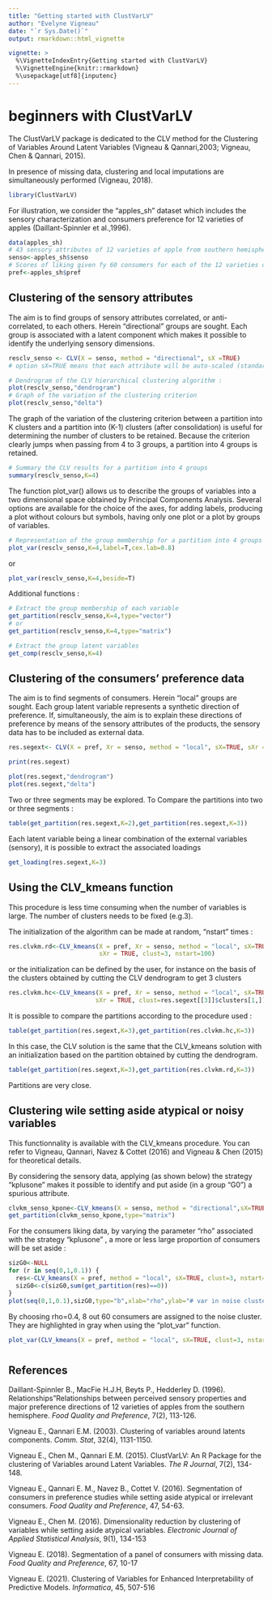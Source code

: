 ---
title: "Getting started with ClustVarLV"
author: "Evelyne Vigneau"
date: "`r Sys.Date()`"
output: rmarkdown::html_vignette

vignette: >
  %\VignetteIndexEntry{Getting started with ClustVarLV}
  %\VignetteEngine{knitr::rmarkdown}
  %\usepackage[utf8]{inputenc}
--- 
#
#


# beginners with ClustVarLV

The ClustVarLV package is dedicated to the CLV method for the Clustering of Variables Around Latent Variables (Vigneau & Qannari,2003; Vigneau, Chen & Qannari, 2015).

In presence of missing data, clustering and local imputations are simultaneously performed (Vigneau, 2018).

```{r}
library(ClustVarLV)
```


For illustration, we consider the "apples\_sh" dataset which includes the sensory characterization and consumers preference for 12 varieties of apples (Daillant-Spinnler et al.,1996). 

```{r}
data(apples_sh)
# 43 sensory attributes of 12 varieties of apple from southern hemisphere
senso<-apples_sh$senso
# Scores of liking given fy 60 consumers for each of the 12 varieties of apple
pref<-apples_sh$pref
```


## Clustering of the sensory attributes 

The aim is to find groups of sensory attributes correlated, or anti-correlated, to each others. Herein "directional" groups are sought.
Each group is associated with a latent component which makes it possible to identify the underlying sensory dimensions.

```{r, results="hide"}
resclv_senso <- CLV(X = senso, method = "directional", sX =TRUE)
# option sX=TRUE means that each attribute will be auto-scaled (standard deviation =1)
```

```{r, fig.width=3, fig.height=3}
# Dendrogram of the CLV hierarchical clustering algorithm :
plot(resclv_senso,"dendrogram")
# Graph of the variation of the clustering criterion
plot(resclv_senso,"delta")
```

The graph of the variation of the clustering criterion between a partition into K clusters and a partition into (K-1) clusters (after consolidation) is useful for determining the number of clusters to be retained.
Because the criterion clearly jumps when passing from 4 to 3 groups,  a partition into 4 groups is retained.


```{r}
# Summary the CLV results for a partition into 4 groups
summary(resclv_senso,K=4)
```

The function plot\_var() allows us to describe the groups of variables into a two dimensional space obtained by Principal Components Analysis. 
Several options are available for the choice of the axes, for adding labels, producing a plot without colours but symbols, having only one plot or a plot by groups of variables.

```{r, fig.width=4, fig.height=4}
# Representation of the group membership for a partition into 4 groups
plot_var(resclv_senso,K=4,label=T,cex.lab=0.8)
```
or
```{r, fig.width=6, fig.height=6}
plot_var(resclv_senso,K=4,beside=T)
```

Additional functions :
```{r, results="hide"}
# Extract the group membership of each variable
get_partition(resclv_senso,K=4,type="vector")
# or 
get_partition(resclv_senso,K=4,type="matrix")

# Extract the group latent variables 
get_comp(resclv_senso,K=4)
```


## Clustering of the consumers' preference data  

The aim is to find segments of consumers. Herein "local" groups are sought.
Each group latent variable represents a synthetic direction of preference.
If, simultaneously, the aim is to explain these directions of preference by means of the sensory attributes of the products, the sensory data has to be included as external data.



```{r, results="hide"}
res.segext<- CLV(X = pref, Xr = senso, method = "local", sX=TRUE, sXr = TRUE)

print(res.segext)
```

```{r, fig.width=3, fig.height=3}
plot(res.segext,"dendrogram")
plot(res.segext,"delta") 
```

Two or three segments may be explored. 
To Compare the partitions into two or three segments :
```{r}
table(get_partition(res.segext,K=2),get_partition(res.segext,K=3))
```

Each latent variable being a linear combination of the external variables (sensory), it is possible to extract the associated loadings
```{r}
get_loading(res.segext,K=3)
```


## Using the CLV_kmeans function

This procedure is less time consuming when the number of variables is large.
The number of clusters needs to be fixed (e.g.3). 

The initialization of the algorithm  can be made at random, "nstart" times :
```{r}
res.clvkm.rd<-CLV_kmeans(X = pref, Xr = senso, method = "local", sX=TRUE,
                         sXr = TRUE, clust=3, nstart=100)
```
or the initialization can be defined by the user, for instance on the basis of the clusters obtained by cutting the CLV dendrogram to get 3 clusters
```{r}
res.clvkm.hc<-CLV_kmeans(X = pref, Xr = senso, method = "local", sX=TRUE,
                        sXr = TRUE, clust=res.segext[[3]]$clusters[1,])
```

It is possible to compare the partitions according to the procedure used :
```{r}
table(get_partition(res.segext,K=3),get_partition(res.clvkm.hc,K=3)) 
```
In this case, the CLV solution is the same that the CLV_kmeans solution with an initialization based on the partition obtained by cutting the dendrogram.

```{r}
table(get_partition(res.segext,K=3),get_partition(res.clvkm.rd,K=3)) 
```
Partitions are very close.


## Clustering wile setting aside atypical or noisy variables

This functionnality is available with the CLV_kmeans procedure. You can refer to Vigneau, Qannari, Navez & Cottet (2016) and Vigneau & Chen (2015) for theoretical details.

By considering the sensory data, applying (as shown below) the strategy "kplusone" makes it possible to identify and put aside (in a group "G0") a spurious attribute.  
```{r}
clvkm_senso_kpone<-CLV_kmeans(X = senso, method = "directional",sX=TRUE, clust=4, strategy="kplusone",rho=0.5)
get_partition(clvkm_senso_kpone,type="matrix")
```


For the consumers liking data, by varying the parameter "rho" associated with the strategy "kplusone" , a more or less large proportion of consumers will be set aside : 
```{r}
sizG0<-NULL
for (r in seq(0,1,0.1)) {
  res<-CLV_kmeans(X = pref, method = "local", sX=TRUE, clust=3, nstart=20, strategy="kplusone",rho=r)
  sizG0<-c(sizG0,sum(get_partition(res)==0))
}
plot(seq(0,1,0.1),sizG0,type="b",xlab="rho",ylab="# var in noise cluster")
```

By choosing rho=0.4, 8 out 60 consumers are assigned to the noise cluster. They are highlighted in gray when using the "plot_var" function.

```{r}
plot_var(CLV_kmeans(X = pref, method = "local", sX=TRUE, clust=3, nstart=20, strategy="kplusone",rho=0.4))
```

#
#
#
## References

Daillant-Spinnler B., MacFie H.J.H, Beyts P., Hedderley D. (1996). Relationships"Relationships between perceived sensory properties and major preference directions of 12 varieties of apples from the southern hemisphere. _Food Quality and Preference_, 7(2), 113-126.

Vigneau E., Qannari E.M. (2003). Clustering of variables around latents components. _Comm. Stat_, 32(4), 1131-1150.

Vigneau E., Chen M., Qannari E.M. (2015). ClustVarLV:  An R Package for the clustering of Variables around Latent Variables. _The R Journal_, 7(2), 134-148.

Vigneau E., Qannari E. M., Navez B., Cottet V. (2016). Segmentation of consumers in preference studies while setting aside atypical or irrelevant consumers. _Food Quality and Preference_, 47, 54-63.

Vigneau E., Chen M. (2016). Dimensionality reduction by clustering of variables while setting aside atypical variables. _Electronic Journal of Applied Statistical Analysis_, 9(1), 134-153

Vigneau E. (2018). Segmentation of a panel of consumers with missing data. _Food Quality and Preference_, 67, 10-17

Vigneau E. (2021). Clustering of Variables for Enhanced Interpretability of Predictive Models. _Informatica_, 45, 507-516
